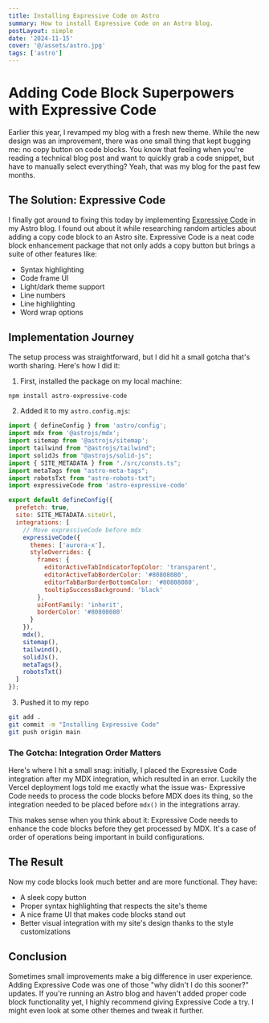 ```yaml
---
title: Installing Expressive Code on Astro
summary: How to install Expressive Code on an Astro blog.
postLayout: simple
date: '2024-11-15'
cover: '@/assets/astro.jpg'
tags: ['astro']
---
```


# Adding Code Block Superpowers with Expressive Code

Earlier this year, I revamped my blog with a fresh new theme. While the new design was an improvement, there was one small thing that kept bugging me: no copy button on code blocks. You know that feeling when you're reading a technical blog post and want to quickly grab a code snippet, but have to manually select everything? Yeah, that was my blog for the past few months.

## The Solution: Expressive Code

I finally got around to fixing this today by implementing [Expressive Code](https://expressive-code.com/) in my Astro blog. I found out about it while researching random articles about adding a copy code block to an Astro site. Expressive Code is a neat code block enhancement package that not only adds a copy button but brings a suite of other features like:

- Syntax highlighting
- Code frame UI
- Light/dark theme support
- Line numbers
- Line highlighting
- Word wrap options

## Implementation Journey

The setup process was straightforward, but I did hit a small gotcha that's worth sharing. Here's how I did it:

1. First, installed the package on my local machine:
```bash
npm install astro-expressive-code
```

2. Added it to my `astro.config.mjs`:
```javascript
import { defineConfig } from 'astro/config';
import mdx from '@astrojs/mdx';
import sitemap from '@astrojs/sitemap';
import tailwind from "@astrojs/tailwind";
import solidJs from "@astrojs/solid-js";
import { SITE_METADATA } from "./src/consts.ts";
import metaTags from "astro-meta-tags";
import robotsTxt from "astro-robots-txt";
import expressiveCode from 'astro-expressive-code'

export default defineConfig({
  prefetch: true,
  site: SITE_METADATA.siteUrl,
  integrations: [
    // Move expressiveCode before mdx
    expressiveCode({
      themes: ['aurora-x'],
      styleOverrides: {
        frames: {
          editorActiveTabIndicatorTopColor: 'transparent',
          editorActiveTabBorderColor: '#80808080',
          editorTabBarBorderBottomColor: '#80808080',
          tooltipSuccessBackground: 'black'
        },
        uiFontFamily: 'inherit',
        borderColor: '#80808080'
      }
    }),
    mdx(), 
    sitemap(), 
    tailwind(), 
    solidJs(), 
    metaTags(), 
    robotsTxt()
  ]
});
```
3. Pushed it to my repo
```bash
git add .
git commit -m "Installing Expressive Code"
git push origin main
```

### The Gotcha: Integration Order Matters

Here's where I hit a small snag: initially, I placed the Expressive Code integration after my MDX integration, which resulted in an error. Luckily the Vercel deployment logs told me exactly what the issue was- Expressive Code needs to process the code blocks before MDX does its thing, so the integration needed to be placed before `mdx()` in the integrations array.

This makes sense when you think about it: Expressive Code needs to enhance the code blocks before they get processed by MDX. It's a case of order of operations being important in build configurations.

## The Result

Now my code blocks look much better and are more functional. They have:
- A sleek copy button
- Proper syntax highlighting that respects the site's theme
- A nice frame UI that makes code blocks stand out
- Better visual integration with my site's design thanks to the style customizations

## Conclusion

Sometimes small improvements make a big difference in user experience. Adding Expressive Code was one of those "why didn't I do this sooner?" updates. If you're running an Astro blog and haven't added proper code block functionality yet, I highly recommend giving Expressive Code a try. I might even look at some other themes and tweak it further. 

